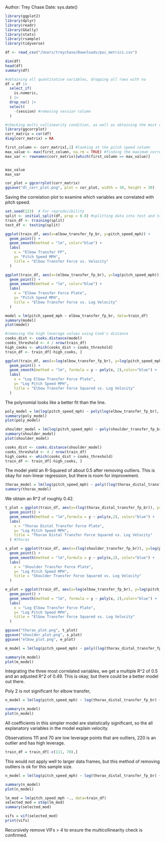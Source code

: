 Author: Trey Chase
Date: sys.date()


```r
library(ggplot2)
library(dplyr)
library(readr)
library(GGally)
library(stats)
library(rsample)
library(tidyverse)
```


```r
df <- read_csv("/Users/treychase/Downloads/poi_metrics.csv")
```
```r
dim(df)
head(df)
summary(df)
```

```r
#obtaining all quantitative variables, dropping all rows with na
df = df |>
  select_if(
    is.numeric, 
  ) |>
  drop_na() |>
  select(
    -(session) #removing session column
  )
```


```r
#checking multi collinearity condition, as well as obtaining the most correlated value with pitch speed
library(ggcorrplot)
corr_matrix = cor(df)
diag(corr_matrix) = NA

first_column <- corr_matrix[,1] #looking at the pitch speed column
max_value <- max(first_column, na.rm = TRUE) #finding the maximum correlated variable with pitch speed
max_var <- rownames(corr_matrix)[which(first_column == max_value)]


max_value
max_var
```

```r
cor_plot = ggcorrplot(corr_matrix) 
ggsave("dl_corr_plot.png", plot = cor_plot, width = 30, height = 30)
```
Saving the correlation plot to examine which variables are correlated with pitch speed.



```r
set.seed(123)  # For reproducibility
split <- initial_split(df, prop = 0.8) #splitting data into test and training data
train_df <- training(split)
test_df <- testing(split)
```



```r
ggplot(train_df, aes(x=elbow_transfer_fp_br, y=pitch_speed_mph)) + 
  geom_point() +
  geom_smooth(method = "lm", color="blue") +
  labs(
    x = "Elbow Transfer FP",
    y= "Pitch Speed MPH",
    title = "Elbow Transfer Force vs. Velocity"
  )
```

```r
ggplot(train_df, aes(x=(elbow_transfer_fp_br), y=log(pitch_speed_mph))) + 
  geom_point() +
  geom_smooth(method = "lm", color="blue") +
  labs(
    x = "Elbow Transfer Force Plate",
    y= "Pitch Speed MPH",
    title = "Elbow Transfer Force vs. Log Velocity"
  )
```






```r
model = lm(pitch_speed_mph ~ elbow_transfer_fp_br, data=train_df)
summary(model)
plot(model)
```


```r
#removing the high leverage values using Cook's distance
cooks_dist <- cooks.distance(model)
cooks_threshold <- 4 / nrow(train_df)
high_cooks <- which(cooks_dist > cooks_threshold)
train_df <- train_df[-high_cooks, ]
```


```r
ggplot(train_df, aes(x=log(elbow_transfer_fp_br), y=log(pitch_speed_mph))) + 
  geom_point() +
  geom_smooth(method = "lm", formula = y ~ poly(x, 2),color="blue") +
  labs(
    x = "Log Elbow Transfer Force Plate",
    y= "Log Pitch Speed MPH",
    title = "Elbow Transfer Force Squared vs. Log Velocity"
  )
```

The polynomial looks like a better fit than the line.

```r
poly_model = lm(log(pitch_speed_mph) ~ poly(log(elbow_transfer_fp_br), 2), data = train_df)
summary(poly_model)
plot(poly_model)
```


```r
shoulder_model = lm(log(pitch_speed_mph) ~ poly(shoulder_transfer_fp_br, 2), data = train_df)
summary(shoulder_model)
plot(shoulder_model)
```

```r
cooks_dist <- cooks.distance(shoulder_model)
cooks_threshold <- 4 / nrow(train_df)
high_cooks <- which(cooks_dist > cooks_threshold)
train_df <- train_df[-high_cooks, ]
```

The model yield an R-Squared of about 0.5 after removing outliers. This is okay for non-linear regression, but there is room for improvement.


```r
thorax_model = lm(log(pitch_speed_mph) ~ poly((log(thorax_distal_transfer_fp_br)),3), data = train_df)
summary(thorax_model)
```

We obtain an R^2 of roughly 0.42.

```r
t_plot = ggplot(train_df, aes(x=(log(thorax_distal_transfer_fp_br)), y=log(pitch_speed_mph))) + 
  geom_point() +
  geom_smooth(method = "lm",formula = y ~ poly(x,2), color="blue") +
  labs(
    x = "Thorax Distal Transfer Force Plate",
    y= "Log Pitch Speed MPH",
    title = "Thorax Distal Transfer Force Squared vs. Log Velocity"
  ) #thorax

s_plot = ggplot(train_df, aes(x=(log(shoulder_transfer_fp_br)), y=log(pitch_speed_mph))) + 
  geom_point() +
  geom_smooth(method = "lm",formula = y ~ poly(x,2), color="blue") +
  labs(
    x = "Shoulder Transfer Force Plate",
    y= "Log Pitch Speed MPH",
    title = "Shoulder Transfer Force Squared vs. Log Velocity"
  )

e_plot = ggplot(train_df, aes(x=log(elbow_transfer_fp_br), y=log(pitch_speed_mph))) + 
  geom_point() +
  geom_smooth(method = "lm", formula = y ~ poly(x, 2),color="blue") +
  labs(
    x = "Log Elbow Transfer Force Plate",
    y= "Log Pitch Speed MPH",
    title = "Elbow Transfer Force Squared vs. Log Velocity"
  )

ggsave("thorax_plot.png", t_plot)
ggsave("shoulder_plot.png", s_plot)
ggsave("elbow_plot.png", e_plot)
```


```r
m_model = lm(log(pitch_speed_mph) ~ poly((log(thorax_distal_transfer_fp_br)),2) + poly(log(shoulder_transfer_fp_br), 2) + poly(log(elbow_transfer_fp_br), 2), data = train_df)

summary(m_model)
plot(m_model)
```

Integrating the three most correlated variables, we get a multiple R^2 of 0.5 and an adjusted R^2 of 0.49. This is okay, but there could be a better model out there.

Poly 2 is not significant for elbow transfer, 


```r
n_model = lm(log(pitch_speed_mph) ~ log(thorax_distal_transfer_fp_br) + I(log(shoulder_transfer_fp_br)^2) + poly(log(elbow_transfer_fp_br)),data = train_df)

summary(n_model)
plot(n_model)
```
All coefficients in this simpler model are statistically significant, so the all explanatory variables in the model explain velocity.

Observations 111 and 70 are low leverage points that are outliers, 220 is an outlier and has high leverage.

```r
train_df = train_df[-c(111, 70),]
```

This would not apply well to larger data frames, but this method of removing outliers is ok for this sample size. 


```r

n_model = lm(log(pitch_speed_mph) ~ log(thorax_distal_transfer_fp_br) + I(log(shoulder_transfer_fp_br)^2) + poly(log(elbow_transfer_fp_br)),data = train_df)

summary(n_model)
plot(n_model)
```


```r
lm_mod = lm(pitch_speed_mph ~., data=train_df)
selected_mod = step(lm_mod)
summary(selected_mod)
```
```r
vifs = vif(selected_mod)
print(vifs)
```




Recursively remove VIFs > 4 to ensure the multicollinearity check is confirmed.




